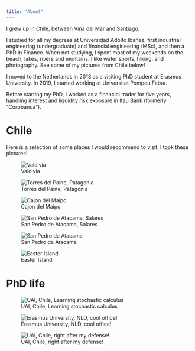 ```yaml
---
title: "About"
---
```


I grew up in Chile, between Viña del Mar and Santiago.

I studied for all my degrees at Universidad Adolfo Ibañez, first industrial engineering (undergraduate) and financial engineering (MSc), and then a PhD in Finance. When not studying, I spent most of my weekends on the beach, lakes, rivers and montains. I like water sports, hiking, and photography. See some of my pictures from Chile below!

I moved to the Netherlands in 2018 as a visiting PhD student at Erasmus University. In 2019, I started working at Universitat Pompeu Fabra.

Before starting my PhD, I worked as a financial trader for five years, handling interest and liquidity risk exposure in Itau Bank (formerly "Corpbanca").

# Chile

Here is a selection of some places I would recommend to visit. I took these pictures!

![Valdivia](sur.JPEG)

![Torres del Paine, Patagonia](cuernos.JPG)

![Cajon del Maipo](cajon.JPG)

![San Pedro de Atacama, Salares](san_pedro.JPEG)

![San Pedro de Atacama](san_pedro2.JPEG)

![Easter Island](pascua.JPEG)

# PhD life

![UAI, Chile, Learning stochastic calculus](uai_ito.JPEG)

![Erasmus University, NLD, cool office!](rsm.JPEG)

![UAI, Chile, right after my defense!](uai_phd.JPEG)